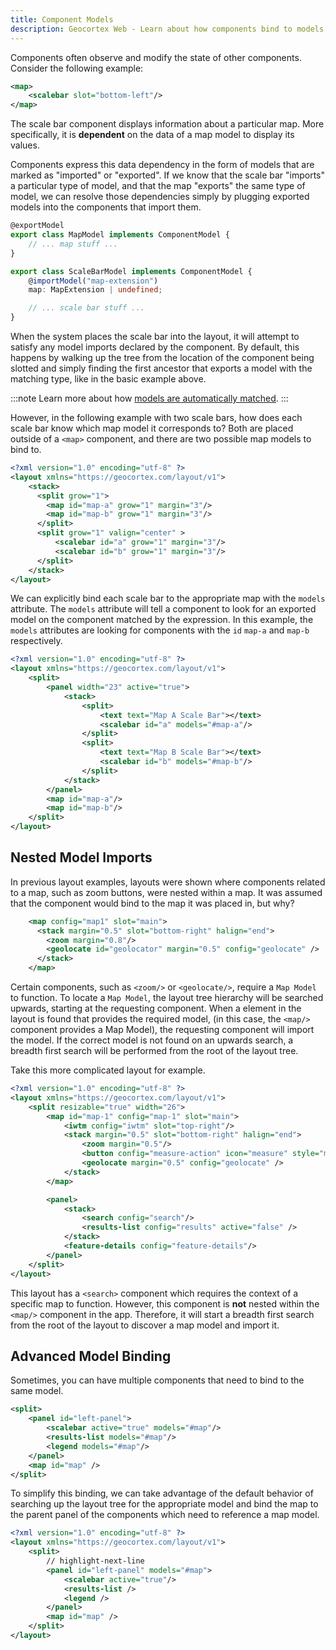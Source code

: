 ```yaml
---
title: Component Models
description: Geocortex Web - Learn about how components bind to models in the layout
---
```


Components often observe and modify the state of other components.
Consider the following example:

```xml
<map>
    <scalebar slot="bottom-left"/>
</map>
```

The scale bar component displays information about a particular map. More specifically, it is **dependent** on the data of a map model to display its values.

Components express this data dependency in the form of models that are marked as "imported" or "exported". If we know that the scale bar "imports" a particular type of model, and that the map "exports" the same type of model, we can resolve those dependencies simply by plugging exported models into the components that import them.

```ts
@exportModel
export class MapModel implements ComponentModel {
    // ... map stuff ...
}

export class ScaleBarModel implements ComponentModel {
    @importModel("map-extension")
    map: MapExtension | undefined;

    // ... scale bar stuff ...
}
```

When the system places the scale bar into the layout, it will attempt to satisfy any model imports declared by the component. By default, this happens by walking up the tree from the location of the component being slotted and simply finding the first ancestor that exports a model with the matching type, like in the basic example above.

:::note
Learn more about how [models are automatically matched](api-component-models.mdx).
:::

However, in the following example with two scale bars, how does each scale bar know which map model it corresponds to? Both are placed outside of a `<map>` component, and there are two possible map models to bind to.

```xml
<?xml version="1.0" encoding="utf-8" ?>
<layout xmlns="https://geocortex.com/layout/v1">
    <stack>
      <split grow="1">
        <map id="map-a" grow="1" margin="3"/>
        <map id="map-b" grow="1" margin="3"/>
      </split>
      <split grow="1" valign="center" >
          <scalebar id="a" grow="1" margin="3"/>
          <scalebar id="b" grow="1" margin="3"/>
      </split>
    </stack>
</layout>
```

We can explicitly bind each scale bar to the appropriate map with the `models` attribute. The `models` attribute will tell a component to look for an exported model on the component matched by the expression. In this example, the `models` attributes are looking for components with the `id` `map-a` and `map-b` respectively.

```xml
<?xml version="1.0" encoding="utf-8" ?>
<layout xmlns="https://geocortex.com/layout/v1">
    <split>
        <panel width="23" active="true">
            <stack>
                <split>
                    <text text="Map A Scale Bar"></text>
                    <scalebar id="a" models="#map-a"/>
                </split>
                <split>
                    <text text="Map B Scale Bar"></text>
                    <scalebar id="b" models="#map-b"/>
                </split>
            </stack>
        </panel>
        <map id="map-a"/>
        <map id="map-b"/>
    </split>
</layout>
```

## Nested Model Imports

In previous layout examples, layouts were shown where components related to a map, such as zoom buttons, were nested within a map. It was assumed that the component would bind to the map it was placed in, but why?

```xml
    <map config="map1" slot="main">
      <stack margin="0.5" slot="bottom-right" halign="end">
        <zoom margin="0.8"/>
        <geolocate id="geolocator" margin="0.5" config="geolocate" />
      </stack>
    </map>
```

Certain components, such as `<zoom/>` or `<geolocate/>`, require a `Map Model` to function. To locate a `Map Model`, the layout tree hierarchy will be searched upwards, starting at the requesting component. When a element in the layout is found that provides the required model, (in this case, the `<map/>` component provides a Map Model), the requesting component will import the model. If the correct model is not found on an upwards search, a breadth first search will be performed from the root of the layout tree.

Take this more complicated layout for example.

```xml
<?xml version="1.0" encoding="utf-8" ?>
<layout xmlns="https://geocortex.com/layout/v1">
    <split resizable="true" width="26">
        <map id="map-1" config="map-1" slot="main">
            <iwtm config="iwtm" slot="top-right"/>
            <stack margin="0.5" slot="bottom-right" halign="end">
                <zoom margin="0.5"/>
                <button config="measure-action" icon="measure" style="map-widget" margin="0.5"/>
                <geolocate margin="0.5" config="geolocate" />
            </stack>
        </map>

        <panel>
            <stack>
                <search config="search"/>
                <results-list config="results" active="false" />
            </stack>
            <feature-details config="feature-details"/>
        </panel>
    </split>
</layout>
```

This layout has a `<search>` component which requires the context of a specific map to function. However, this component is **not** nested within the `<map/>` component in the app. Therefore, it will start a breadth first search from the root of the layout to discover a map model and import it.

## Advanced Model Binding

Sometimes, you can have multiple components that need to bind to the same model.

```xml
<split>
    <panel id="left-panel">
        <scalebar active="true" models="#map"/>
        <results-list models="#map"/>
        <legend models="#map"/>
    </panel>
    <map id="map" />
</split>
```

To simplify this binding, we can take advantage of the default behavior of searching up the layout tree for the appropriate model and bind the map to the parent panel of the components which need to reference a map model.

```xml
<?xml version="1.0" encoding="utf-8" ?>
<layout xmlns="https://geocortex.com/layout/v1">
    <split>
        // highlight-next-line
        <panel id="left-panel" models="#map">
            <scalebar active="true"/>
            <results-list />
            <legend />
        </panel>
        <map id="map" />
    </split>
</layout>
```
